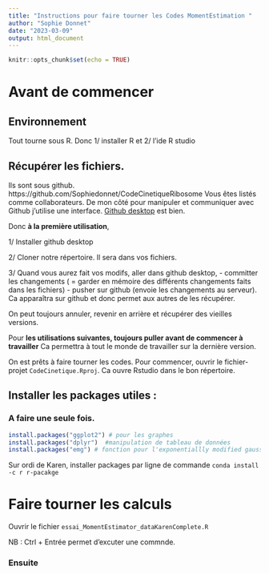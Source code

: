 ```yaml
---
title: "Instructions pour faire tourner les Codes MomentEstimation " 
author: "Sophie Donnet"
date: "2023-03-09"
output: html_document
---
```


```r
knitr::opts_chunk$set(echo = TRUE)
```


# Avant de commencer


## Environnement

Tout tourne sous R. 
Donc 1/ installer R et 2/ l'ide R studio

## Récupérer les fichiers. 

Ils sont sous github.  https://github.com/Sophiedonnet/CodeCinetiqueRibosome
Vous êtes listés comme collaborateurs. De mon côté pour manipuler et communiquer avec Github j'utilise une interface. [Github desktop](https://desktop.github.com/) est bien. 

Donc **à la première utilisation**, 

1/ Installer github desktop

2/ Cloner notre répertoire. Il sera dans vos fichiers. 

3/ Quand vous aurez fait vos modifs, aller dans github desktop, 
    - committer les changements ( = garder en mémoire des différents changements faits dans les fichiers)
    - pusher sur github (envoie les changements au serveur). Ca apparaîtra sur github et donc permet aux autres de les récupérer. 
    
On peut toujours annuler, revenir en arrière et récupérer des vieilles versions. 

Pour **les utilisations suivantes, toujours puller avant de commencer à travailler**
Ca permettra à tout le monde de travailler sur la dernière version. 

On est prêts à faire tourner les codes.  Pour commencer, ouvrir le fichier-projet `CodeCinetique.Rproj`. Ca ouvre Rstudio dans le bon répertoire. 



## Installer les packages utiles : 

### A faire une seule fois.

```r
install.packages("ggplot2") # pour les graphes
install.packages("dplyr")  #manipulation de tableau de données
install.packages("emg") # fonction pour l'exponentiallly modified gaussian
```

Sur ordi de Karen, installer packages par ligne de commande `conda install -c r r-pacakge`



# Faire tourner les calculs 
Ouvrir le fichier `essai_MomentEstimator_dataKarenComplete.R`


NB : Ctrl + Entrée permet d'excuter une commnde. 


### Ensuite 










